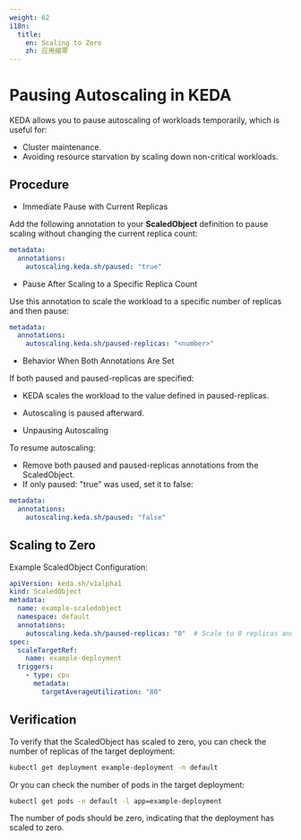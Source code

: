 ```yaml
---
weight: 62
i18n:
  title:
    en: Scaling to Zero
    zh: 应用缩零
---
```


# Pausing Autoscaling in KEDA

KEDA allows you to pause autoscaling of workloads temporarily, which is useful for:

- Cluster maintenance.
- Avoiding resource starvation by scaling down non-critical workloads.

## Procedure

- Immediate Pause with Current Replicas

Add the following annotation to your **ScaledObject** definition to pause scaling without changing the current replica count:
```yaml
metadata:
  annotations:
    autoscaling.keda.sh/paused: "true"
```

- Pause After Scaling to a Specific Replica Count

Use this annotation to scale the workload to a specific number of replicas and then pause:
```yaml
metadata:
  annotations:
    autoscaling.keda.sh/paused-replicas: "<number>"
```

- Behavior When Both Annotations Are Set

If both paused and paused-replicas are specified:
  - KEDA scales the workload to the value defined in paused-replicas.
  - Autoscaling is paused afterward.

- Unpausing Autoscaling

To resume autoscaling:
  - Remove both paused and paused-replicas annotations from the ScaledObject.
  - If only paused: "true" was used, set it to false:
```yaml
metadata:
  annotations:
    autoscaling.keda.sh/paused: "false"
```

## Scaling to Zero

Example ScaledObject Configuration:
```yaml
apiVersion: keda.sh/v1alpha1
kind: ScaledObject
metadata:
  name: example-scaledobject
  namespace: default
  annotations:
    autoscaling.keda.sh/paused-replicas: "0"  # Scale to 0 replicas and pause
spec:
  scaleTargetRef:
    name: example-deployment
  triggers:
    - type: cpu
      metadata:
        targetAverageUtilization: "80"
```

## Verification

To verify that the ScaledObject has scaled to zero, you can check the number of replicas of the target deployment:
```bash
kubectl get deployment example-deployment -n default
```

Or you can check the number of pods in the target deployment:
```bash
kubectl get pods -n default -l app=example-deployment
```
The number of pods should be zero, indicating that the deployment has scaled to zero.
